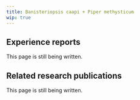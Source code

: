 ---
title: Banisteriopsis caapi + Piper methysticum
wip: true
---

## Experience reports

This page is still being written.

## Related research publications

This page is still being written.

